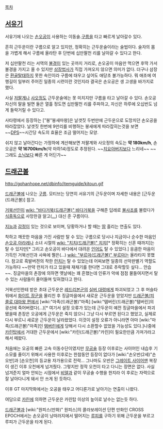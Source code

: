 [[목차]]
== [[서유기]] ==
서유기에 나오는 [[손오공]]이 사용하는 이동술.[[구름]]을 타고 빠르게 날아갈수 있다.

흔히 근두운이란 구름으로 알고 있지만, 정확히는 근두운술이라는 술법이다. 술자의 몸을 가볍게 해서 구름에 올라탄 후 단번에 십만팔천 리를 날아갈 수 있다고 한다.

저 십만팔천 리는 서역의 [[불경]]이 있는 곳까지 거리로, 손오공이 마음만 먹으면 후딱 가서 불경을 가지고 올 수 있지만 [[삼장법사]]가 직접 가져오지 않으면 의미가 없다.
더구나 삼장은 [[환골탈태]]하지 못한 속인이라 구름에 태우고 싶어도 애당초 불가능하다.
뭐 애초에 여행길이 일부러 주어진 일종의 시련이란 것인지라 결국은 손오공은 생 고생을 바가지로 했다.

사실 [[저팔계]]나 [[사오정]]도 근두운술에는 못 미치지만 구름을 타고 날아갈 수 있다.
손오공 자신의 말을 빌면 둘은 열흘 정도면 십만팔천 리를 주파하고, 자신은 하루에 오십번도 넘게 들락거릴 수 있다고.  

사타령에서 등장하는 ["붕"붕새마왕]은 날갯짓 두번만에 근두운으로 도망치던 손오공을 따라잡았다. 날갯짓 한번에 9만리를 비행하는 붕새에게 따라잡히는것을 보면 ~~[[DPS]]~~시간당 속도의 효율은 조금 떨어지는 모양. 

쉬지 않고 날아간다는 가정하에 계산해보면 저팔계와 사오정의 속도는 '''약 180km/h''', 손오공은 '''약 16700km/h'''(약 마하14)정도로 추정된다. ~~[[치요아버지]]보다 느리네~~ ~~그래도 [[소닉 더 헤지혹|소닉]]보다 빠른 게 어딘가~~

== [[드래곤볼]] ==
http://gohanhope.net/dbinfo/itemguide/kitoun.gif

[[드래곤볼]]에 나오는 [[구름]]. 모티브는 당연히 서유기의 근두운이며 자세한 내용은 [근두운(드래곤볼)] 참고.

[[거북선인]]이 [[wiki: "바다거북(드래곤볼)" 바다거북]]을 구해준 답레로 [[불사조]]를 불렀다가 [[식중독]]으로 사망한걸 알고([[...]]) 대신 준 구름이다.

[[지능]]과 [[감정]]이 있는 것으로 보이며, 당황하거나 할 때는 [[땀]] 흘리는 연출도 있다.

착하고 깨끗한 마음을 가진 사람만 탈 수 있는 구름으로 당시나 지금이나 순수한 마음인 [[손오공]],[[아라레]]나 소녀 시절의 [[wiki: "치치(드래곤볼)" 치치]][* 정확히는 신혼 때까지]는 탈 수 있지만[* 그리고 손오공이 바다에서 대려온 [[인어]]도 탈 수 있었다.] 응큼한 마음이 가득인 거북선인과 사욕에 쩔은(...) [[wiki: "부르마(드래곤볼)" 부르마]]는 올라타지 못했다. 참고로 흑발버젼의 착한 [[런치]]는 탈 수 있었는데 어찌보면 일종의 선악판별기 역할도 가능하다 ~~만약 런치가 타고 있을때 재채기를 한다면 그대로 추락할듯 싶다... 안습~~. 징글마을의 촌장에 의하면 옛날에는 꽤 흔했는데 인류가 악에 점점 물들여지면서 탈수 있는 사람들이 줄어들며 잊혀졌다고 한다.

거북선인한테 받은 초대 근두운은 [[레드리본군]]의 [[실버 대령]]에게 파괴되었고 그 후 머슬타워에서 [[화이트 장군]]을 물리친 후 징글마을에서 새로운 근두운을 얻었지만 [[드래곤볼/피콜로 대마왕 편]]에서 [wiki:"마족(드래곤볼)"마족] [wiki:"탬버린(드래곤볼)"탬버린]의 광선에 죽어버렸다(...)[* 여기서 설정 오류가 있는데 근두운이 예전 징글마을에서 파괴됐을때 촌장은 오공에게 근두운은 죽지 않으니 그냥 다시 부르면 된다고 했었고, 실제로 다시 부르니 새로운 근두운이 날라왔었다. 이것이 설정 오류가 아니라면 아마 [wiki:"마족(드래곤볼)"마족]인 [[탬버린]]에게 당해서 다시 소환할수 없었을 가능성도 있다.]나중에 [[카린탑]]에서 거대한 근두운에서 [wiki:"카린(드래곤볼)"카린]이 필요한만큼 가져가라고 해서 떼왔다.

처음에는 오공의 빠른 고속 이동수단이였지만 [[무공술]] 등장 이후로는 사이어인 내습후 기 소모를 줄이기 위해서 사용한 이후로는 한참동안 등장이 없다가 [wiki:"손오반(2세)"손오반]과 [손오천]의 등교용 자가용으로 전락... 그나마도 오반은 [[그레이트 사이어맨]] 복장이 생긴 이후 오천에게 넘겨줬다. 그렇지만 정작 오천이 타고 다니는 장면은 없다. 사실 넘겨준지 얼마 안되는 시점에서 [[비델]]과 같이 무공술 수행을 한지라 이 후로는 자력으로 잘 날아다니게 돼서 안 쓰게 된 듯하다. 

이후 GT 마지막화에서는 오공을 태우고 어디론가로 날아가는 연출이 나왔다.

여담으로 [[카린]]에 의하면 근두운은 카린탑 이상의 높이로 날수는 없는듯 하다.

[[드래곤볼]]과 [wiki:"원피스(만화)" 원피스]의 콜라보레이션 단편 만화인 CROSS EPOCH에서는 손오공이 낭떠러지에서 떨어지는 [[몽키 D. 루피|루피]]를 구하기 위해 근두운을 부르고 루피가 근두운을 타게 된다.
